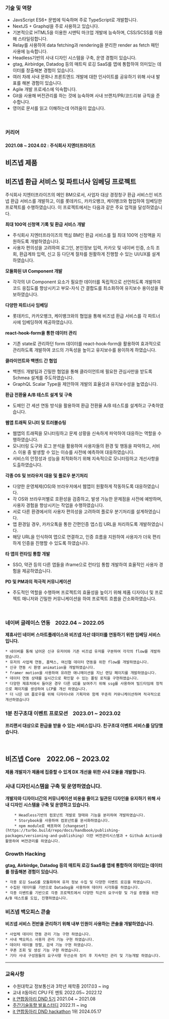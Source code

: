 ### 기술 및 역량

  * JavsScript ES6+ 문법에 익숙하며 주로 TypeScript로 개발합니다.
  * NextJS + Graphql을 주로 사용하고 있습니다.
  * 기본적으로 HTML5을 이용한 시맨틱 마크업 개발에 능숙하며, CSS/SCSS를 이용해 스타일링합니다.
  * Relay를 사용하여 data fetching과 rendering을 분리한 render as fetch 패턴 사용에 능숙합니다.
  * Headless기반의 사내 디자인 시스템을 구축, 운영 경험이 있습니다.
  * gtag, Airbirdge, Datadog 등의 매트릭 로깅 SaaS를 앱에 통합하여 의미있는 데이터를 창출해본 경험이 있습니다.
  * 여러 차례 사내 문화나 프론트엔드 개발에 대한 인사이트를 공유하기 위해 사내 발표를 해본 경험이 있습니다.
  * Agile 개발 프로세스에 익숙합니다.
  * Git을 사용해 버전관리를 하는 것에 능숙하며 사내 브랜치/PR/코드리뷰 규칙을 준수합니다.
  * 영어로 문서를 읽고 이해하는데 어려움이 없습니다.

<br/>

### 커리어

#### 2021.08 ~ 2024.02 : 주식회사 지엔터프라이즈

## 비즈넵 제품


## 비즈넵 환급 서비스 및 파트너사 임베딩 프로젝트

주식회사 지엔터프라이즈의 메인 BM으로서, 사업자 대상 경정청구 환급 서비스인 비즈넵 환급 서비스를 개발하고, 이를 롯데카드, 카카오뱅크, 케이뱅크와 협업하여 임베딩한 프로젝트를 수행하였습니다. 이 프로젝트에서는 다음과 같은 주요 업적을 달성하였습니다.

 **최대 100억 신청액 기록 및 환급 서비스 개발**
- 주식회사 지엔터프라이즈의 핵심 BM인 환급 서비스를 월 최대 100억 신청액을 지원하도록 개발하였습니다.
- 사용자 편의성을 고려하여 로그인, 본인정보 입력, 카카오 및 네이버 인증, 소득 조회, 환급계좌 입력, 신고 등 다단계 절차를 원활하게 진행할 수 있는 UI/UX를 설계하였습니다.


 **모듈화된 UI Component 개발**
- 각각의 UI Component 요소가 필요한 데이터를 독립적으로 선언하도록 개발하여 코드 응집도를 향상시키고 부모-자식 간 결합도를 최소화하여 유지보수 용이성을 확보하였습니다.


 **다양한 파트너사 임베딩**
- 롯데카드, 카카오뱅크, 케이뱅크와의 협업을 통해 비즈넵 환급 서비스를 각 파트너사에 임베딩하여 제공하였습니다.


 **react-hook-form을 통한 데이터 관리**
- 기존 state로 관리하던 form 데이터를 react-hook-form을 활용하여 효과적으로 관리하도록 개발하여 코드의 가독성을 높이고 유지보수를 용이하게 하였습니다.


 **클라이언트와 백엔드 간 협업**
- 백엔드 개발팀과 긴밀한 협업을 통해 클라이언트에 필요한 관심사만을 받도록 Schmea 설계를 주도하였습니다.
- GraphQL Scalar Type을 제안하여 개발의 효율성과 유지보수성을 높였습니다.


 **환급 전환율 A/B 테스트 설계 및 구축**
- 도메인 간 세션 연동 방식을 활용하여 환급 전환율 A/B 테스트를 설계하고 구축하였습니다.

 **웹앱 트래픽 모니터 및 트러블슈팅**
- 웹앱의 트래픽을 모니터링하고 문제 상황을 신속하게 파악하여 대응하는 역할을 수행하였습니다.
- 모니터링 도구와 로그 분석을 활용하여 사용자들의 환경 및 행동을 파악하고, 서비스 이용 중 발생할 수 있는 이슈를 사전에 예측하여 대응하였습니다.
- 서비스의 안정성과 성능을 최적화하기 위해 지속적으로 모니터링하고 개선사항을 도출하였습니다.


 **각종 OS 및 브라우저 대응 및 플로우 분기처리**
- 다양한 운영체제(OS)와 브라우저에서 웹앱이 원활하게 작동하도록 대응하였습니다.
- 각 OS와 브라우저별로 호환성을 검증하고, 발생 가능한 문제점을 사전에 예방하며, 사용자 경험을 향상시키는 작업을 수행하였습니다.
- 서로 다른 환경에서의 사용자 편의성을 고려하여 플로우 분기처리를 설계하였습니다.
- 앱 환경일 경우, 카카오톡을 통한 간편인증 앱스킴 URL을 처리하도록 개발하였습니다.
- 해당 URL을 인식하여 앱으로 연결하고, 인증 흐름을 지원하여 사용자가 더욱 편리하게 인증을 진행할 수 있도록 하였습니다.


 **타 앱의 런타임 통합 개발**
- SSO, 약관 등의 다른 앱들을 iframe으로 런타임 통합 개발하여 효율적인 사용자 경험을 제공하였습니다.


 **PD 및 PM과의 적극적 커뮤니케이션**
- 주도적인 역할을 수행하며 프로젝트의 효율성을 높이기 위해 제품 디자이너 및 프로젝트 매니저와 긴밀한 커뮤니케이션을 하여 프로젝트 흐름을 간소화하였습니다.

<br/>

### 네이버 글레이스 연동 &nbsp;&nbsp;&nbsp;<span className="inline-block sm:block sm:mt-3 nx-text-sm text-gray-600 dark:text-white">2022.04 ~ 2022.05</span>
**제휴사인 네이버 스마트플레이스와 비즈넵 자산 데이터를 연동하기 위한 임베딩 서비스입니다.**

    * 네이버를 통해 넘어온 신규 유저어와 기존 비즈넵 유저를 구분하여 각각의 flow를 개발하였습니다.
    * 유저의 사업체 연동, 홈택스, 여신협 데이터 연동을 위한 flow를 개발하였습니다.
    * 신규 연동 시 환영 animation을 개발하였습니다.
    * framer motion을 사용하여 유려한 애니메이션을 지닌 랜딩 페이지를 개발하였습니다.
    * 데이터 연동 상태를 실시간으로 확인할 수 있는 폴링 로직을 구현하였습니다.
    * 다양한 제휴처에서 들어온 경우 다른 UI를 보여주기 위해 ssg를 사용하여 빌드타임에 정적으로 페이지를 생성하여 LCP를 개선 하였습니다.
    * 더 나은 UX 플로우를 위해 디자이너와 기획자와 함께 꾸준히 커뮤니케이션하며 적극적으로 개선하였습니다

### 1분 친구초대 이벤트 프로모션 &nbsp;&nbsp;&nbsp;<span className="inline-block sm:block nx-text-sm sm:mt-3 text-gray-600 dark:text-white">2023.01 ~ 2023.02</span>
**프리랜서 대상으로 환급을 받을 수 있는 서비스입니다. 친구초대 이벤트 서비스를 담당했습니다.**

<br/>

## 비즈넵 Core &nbsp;&nbsp;&nbsp;<span className="inline-block sm:block nx-text-sm sm:mt-3 text-gray-600 dark:text-white">2022.06 ~ 2023.02</span>
**제품 개발자가 제품에 집중할 수 있게 DX 개선을 위한 사내 모듈을 개발합니다.**

 ### 사내 디자인시스템을 구축 및 운영하였습니다.
 **개발자와 디자이너간의 커뮤니케이션 비용을 줄이고 일관된 디자인을 유지하기 위해 사내 디자인 시스템을 구축 및 운영하고 있습니다.**

        * Headless기반의 컴포넌트 개발로 형태와 기능을 분리하여 개발하였습니다.
        * Storybook을 사용하여 컴포넌트를 문서화하였습니다.
        * npm module로 배포하여 [changeset](https://turbo.build/repo/docs/handbook/publishing-packages/versioning-and-publishing) 이란 버전관리시스템과 + Github Action을 활용하여 버전관리를 하였습니다.

### Growth Hacking
**gtag, Airbirdge, Datadog 등의 매트릭 로깅 SaaS를 앱에 통합하여 의미있는 데이터를 창출해본 경험이 있습니다.**

    * 각종 로깅 SaaS를 모듈화하여 유저 정보 수집 및 다양한 이벤트 로깅을 하였습니다.
    * 수집된 데이터를 기반으로 Datadog을 사용하여 데이터 시각화를 하였습니다.
    * 각종 이벤트를 기반으로 각종 프로젝트에서 다양한 직군의 요구사항 및 가설 증명을 위한 A/B 테스트를 도입, 진행하였습니다.


### 비즈넵 백오피스 콘솔
**비즈넵 서비스 전반을 관리하기 위해 내부 인원이 사용하는 콘솔을 개발하였습니다.**

    * 사업체 데이터 연동 관리 기능 구현 하였습니다.
    * 사내 백오피스 사용자 관리 기능 구현 하였습니다.
    * 데이터 테이블 정렬, 검색 기능 구현 하였습니다.
    * 쿠폰 조회 및 생성 기능 구현 하였습니다.
    * 기타 사내 구성원들의 요구사항 우선순위 정리 후 지속적인 관리 및 기능개발 하였습니다.

--------------------------
### 교육사항

* 수원대학교 정보통신과 3학년 재학중 2017.03 ~ ing
* 교내 it동아리 CPU FE 멘토 2022.05~ 2022.12
* [it 연합동아리 DND 5기](https://www.dnd.ac/) 2021.04 ~ 2021.08
* [주간기술동향 발표스터디](https://www.notion.so/f10ffc48ee02465593406f349fae1831?v=045095be421b4e17983bfd1abdfdcf70) 2022.11 ~ ing
* [it 연합동아리 DND hackathon](https://www.dnd.ac/) 1위 2024.05.17
